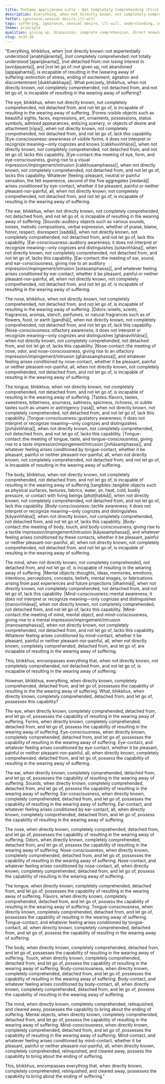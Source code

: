 ```yaml
---
title: Paṭhama aparijānana sutta - Not Completely Comprehending (First)
description: Everything, when not directly known, not completely comprehended, not detached from, and not let go of, is incapable of resulting in the wearing away of suffering.
fetter: ignorance,sensual desire,ill-will
tags: suffering, ignorance, sensual desire, ill-will, understanding, comprehension, relinquishment, dispassion, sn, sn35-44, sn35, six-sense bases
theme: principle
qualities: giving up, dispassion, complete comprehension, direct knowing
slug: sn35.26
---
```


"Everything, bhikkhus, when |not directly known::not experientially understood [anabhijānanta]|, |not completely comprehended::not totally understood [aparijānanta]|, |not detached from::not losing interest in [avirājayanta]|, and |not let go of::not given up, not abandoned [appajahanta]|, is incapable of resulting in the |wearing away of suffering::extinction of stress, ending of excitement, agitation and discontentment [dukkhakkhaya]|. What precisely, bhikkhus, when not directly known, not completely comprehended, not detached from, and not let go of, is incapable of resulting in the wearing away of suffering?

The eye, bhikkhus, when not directly known, not completely comprehended, not detached from, and not let go of, is incapable of resulting in the wearing away of suffering. |Forms::visible objects such as beautiful sights, faces, expressions, art, ornaments, possessions, status symbols, admired appearances, enticing scenery, or objects of desire and attachment [rūpa]|, when not directly known, not completely comprehended, not detached from, and not let go of, lack this capability. |Eye-consciousness::awareness of visible forms; it does not interpret or recognize meaning—only cognizes and knows [cakkhuviññāṇa]|, when not directly known, not completely comprehended, not detached from, and not let go of, lacks this capability. |Eye-contact::the meeting of eye, form, and eye-consciousness, giving rise to a visual impression/impingement/intrusion [cakkhusamphassa]|, when not directly known, not completely comprehended, not detached from, and not let go of, lacks this capability. Whatever |feeling::pleasant, neutral or painful sensation, the felt experience, second of the five aggregates [vedanā]| arises conditioned by eye-contact, whether it be pleasant, painful or neither pleasant-nor-painful, all, when not directly known, not completely comprehended, not detached from, and not let go of, is incapable of resulting in the wearing away of suffering.

The ear, bhikkhus, when not directly known, not completely comprehended, not detached from, and not let go of, is incapable of resulting in the wearing away of suffering. |Sounds::auditory objects such as various sounds, noises, melodic compositions, verbal expression, whether of praise, blame, honor, respect, disrespect [saddā]|, when not directly known, not completely comprehended, not detached from, and not let go of, lack this capability. |Ear-consciousness::auditory awareness; it does not interpret or recognize meaning—only cognizes and distinguishes [sotaviññāṇa]|, when not directly known, not completely comprehended, not detached from, and not let go of, lacks this capability. |Ear-contact::the meeting of ear, sound, and ear-consciousness, giving rise to an auditory impression/impingement/intrusion [sotasamphassa]|, and whatever feeling arises conditioned by ear-contact, whether it be pleasant, painful or neither pleasant-nor-painful, all, when not directly known, not completely comprehended, not detached from, and not let go of, is incapable of resulting in the wearing away of suffering.

The nose, bhikkhus, when not directly known, not completely comprehended, not detached from, and not let go of, is incapable of resulting in the wearing away of suffering. |Odors::smells, scents, fragrances, aromas, stench, perfumes, or natural fragrances such as of flowers, food, or earth [gandhā]|, when not directly known, not completely comprehended, not detached from, and not let go of, lack this capability. |Nose-consciousness::olfactory awareness; it does not interpret or recognize meaning—only cognizes and distinguishes [ghānaviññāṇa]|, when not directly known, not completely comprehended, not detached from, and not let go of, lacks this capability. |Nose-contact::the meeting of nose, odor, and nose-consciousness, giving rise to an olfactory impression/impingement/intrusion [ghānasamphassa]|, and whatever feeling arises conditioned by nose-contact, whether it be pleasant, painful or neither pleasant-nor-painful, all, when not directly known, not completely comprehended, not detached from, and not let go of, is incapable of resulting in the wearing away of suffering.

The tongue, bhikkhus, when not directly known, not completely comprehended, not detached from, and not let go of, is incapable of resulting in the wearing away of suffering. |Tastes::flavors, tastes, sweetness, bitterness, sourness, saltiness, spiciness, richness, or subtle tastes such as umami or astringency [rasā]|, when not directly known, not completely comprehended, not detached from, and not let go of, lack this capability. |Tongue-consciousness::gustatory awareness; it does not interpret or recognize meaning—only cognizes and distinguishes [jivhāviññāṇa]|, when not directly known, not completely comprehended, not detached from, and not let go of, lacks this capability. |Tongue-contact::the meeting of tongue, taste, and tongue-consciousness, giving rise to a taste impression/impingement/intrusion [jivhāsamphassa]|, and whatever feeling arises conditioned by tongue-contact, whether it be pleasant, painful or neither pleasant-nor-painful, all, when not directly known, not completely comprehended, not detached from, and not let go of, is incapable of resulting in the wearing away of suffering.

The body, bhikkhus, when not directly known, not completely comprehended, not detached from, and not let go of, is incapable of resulting in the wearing away of suffering.|tangibles::tangible objects such as physical surfaces, textures, fabrics, water, air, heat, cold, bodily pressure, or contact with living beings [phoṭṭhabbā]|, when not directly known, not completely comprehended, not detached from, and not let go of, lack this capability. |Body-consciousness::tactile awareness; it does not interpret or recognize meaning—only cognizes and distinguishes [kāyaviññāṇa]|, when not directly known, not completely comprehended, not detached from, and not let go of, lacks this capability. |Body-contact::the meeting of body, touch, and body-consciousness, giving rise to a tactile impression/impingement/intrusion [kāyasamphassa]|, and whatever feeling arises conditioned by these contacts, whether it be pleasant, painful or neither pleasant-nor-painful, all, when not directly known, not completely comprehended, not detached from, and not let go of, is incapable of resulting in the wearing away of suffering.

The mind, when not directly known, not completely comprehended, not detached from, and not let go of, is incapable of resulting in the wearing away of suffering. |Mental objects::thoughts, ideas, memories, emotions, intentions, perceptions, concepts, beliefs, mental images, or fabrications arising from past experiences and future projections [dhammā]|, when not directly known, not completely comprehended, not detached from, and not let go of, lack this capability. |Mind-consciousness::mental awareness; it does not interpret or recognize meaning—only cognizes and distinguishes [manoviññāṇa]|, when not directly known, not completely comprehended, not detached from, and not let go of, lacks this capability. |Mind-contact::the meeting of mind, mental object, and mind-consciousness, giving rise to a mental impression/impingement/intrusion [manosamphassa]|, when not directly known, not completely comprehended, not detached from, and not let go of, lacks this capability. Whatever feeling arises conditioned by mind-contact, whether it be pleasant, painful or neither pleasant-nor-painful, all, when not directly known, completely comprehended, detached from, and let go of, are incapable of resulting in the wearing away of suffering.

This, bhikkhus, encompasses everything that, when not directly known, not completely comprehended, not detached from, and not let go of, is incapable of resulting in the wearing away of suffering.

However, bhikkhus, everything, when directly known, completely comprehended, detached from, and let go of, possesses the capability of resulting in the the wearing away of suffering. What, bhikkhus, when directly known, completely comprehended, detached from, and let go of, possesses this capability?

The eye, when directly known, completely comprehended, detached from, and let go of, possesses the capability of resulting in the wearing away of suffering. Forms, when directly known, completely comprehended, detached from, and let go of, possess the capability of resulting in the wearing away of suffering. Eye-consciousness, when directly known, completely comprehended, detached from, and let go of, possesses the capability of resulting in the wearing away of suffering. Eye-contact, and whatever feeling arises conditioned by eye-contact, whether it be pleasant, painful or neither pleasant-nor-painful, all, when directly known, completely comprehended, detached from, and let go of, possess the capability of resulting in the wearing away of suffering.

The ear, when directly known, completely comprehended, detached from, and let go of, possesses the capability of resulting in the wearing away of suffering. Sounds, when directly known, completely comprehended, detached from, and let go of, possess the capability of resulting in the wearing away of suffering. Ear-consciousness, when directly known, completely comprehended, detached from, and let go of, possesses the capability of resulting in the wearing away of suffering. Ear-contact, and whatever feeling arises conditioned by ear-contact, all, when directly known, completely comprehended, detached from, and let go of, possess the capability of resulting in the wearing away of suffering.

The nose, when directly known, completely comprehended, detached from, and let go of, possesses the capability of resulting in the wearing away of suffering. Odors, when directly known, completely comprehended, detached from, and let go of, possess the capability of resulting in the wearing away of suffering. Nose-consciousness, when directly known, completely comprehended, detached from, and let go of, possesses the capability of resulting in the wearing away of suffering. Nose-contact, and whatever feeling arises conditioned by nose-contact, all, when directly known, completely comprehended, detached from, and let go of, possess the capability of resulting in the wearing away of suffering.

The tongue, when directly known, completely comprehended, detached from, and let go of, possesses the capability of resulting in the wearing away of suffering. Flavors, when directly known, completely comprehended, detached from, and let go of, possess the capability of resulting in the wearing away of suffering. Tongue-consciousness, when directly known, completely comprehended, detached from, and let go of, possesses the capability of resulting in the wearing away of suffering. Tongue-contact, and whatever feeling arises conditioned by tongue-contact, all, when directly known, completely comprehended, detached from, and let go of, possess the capability of resulting in the wearing away of suffering.

The body, when directly known, completely comprehended, detached from, and let go of, possesses the capability of resulting in the wearing away of suffering. Touch, when directly known, completely comprehended, detached from, and let go of, possess the capability of resulting in the wearing away of suffering. Body-consciousness, when directly known, completely comprehended, detached from, and let go of, possesses the capability of resulting in the wearing away of suffering. Body-contact, and whatever feeling arises conditioned by body-contact, all, when directly known, completely comprehended, detached from, and let go of, possess the capability of resulting in the wearing away of suffering.

The mind, when directly known, completely comprehended, relinquished, and cleared away, possesses the capability to bring about the ending of suffering. Mental objects, when directly known, completely comprehended, detached from, and let go of, possess the capability of resulting in the wearing away of suffering. Mind-consciousness, when directly known, completely comprehended, detached from, and let go of, possesses the capability of resulting in the wearing away of suffering. Mind-contact, and whatever feeling arises conditioned by mind-contact, whether it be pleasant, painful or neither pleasant-nor-painful, all, when directly known, completely comprehended, relinquished, and cleared away, possess the capability to bring about the ending of suffering.

This, bhikkhus, encompasses everything that, when directly known, completely comprehended, relinquished, and cleared away, possesses the capability to bring about the ending of suffering."

